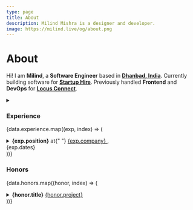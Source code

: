 ```yaml
---
type: page
title: About
description: Milind Mishra is a designer and developer.
image: https://milind.live/og/about.png
---
```




<Head>
  <title>Milind Mishra</title>
</Head>

# About

Hi! I am **Milind**, a **Software Engineer** based in [**Dhanbad, India**](https://g.co/kgs/xSZ839). Currently building software for [**Startup Hire**](https://turbo-startuphire.vercel.app). Previously handled **Frontend** and **DevOps** for [**Locus Connect**](https://locusconnect.com).

<Banner />

<GithubCalenderComponent username="thatbeautifuldream" />

<LeetcodeStats username="thatbeautifuldream" />

<details><summary children="Resume"/>

<style jsx>{`
  summary:not(:focus-visible):focus {
    outline: none;
  }
`}</style>

### Experience

{data.experience.map((exp, index) => (

<li key={index}>
  <strong>{exp.position}</strong> at{" "}
  <a href={exp.company_link} target="_blank" rel="noopener noreferrer">
    {exp.company}
  </a>
  , <div className="dates">{exp.dates}</div>
</li>
))}

### Honors

{data.honors.map((honor, index) => (

<li key={index}>
  <strong>{honor.title}</strong>
  <a href={honor.project_link} target="_blank" rel="noopener noreferrer">
    {honor.project}
  </a>
</li>
))}

</details>

<Sign />
